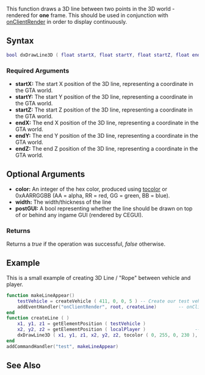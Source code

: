  
{{Client function}} 
This function draws a 3D line between two points in the 3D world - rendered for '''one''' frame.  This should be used in conjunction with [[/onClientRender.md|onClientRender]] in order to display continuously.

==Syntax==
<syntaxhighlight lang="lua">
bool dxDrawLine3D ( float startX, float startY, float startZ, float endX, float endY, float endZ[, int color = white, int width = 1, bool postGUI = false ] )
</syntaxhighlight>

===Required Arguments=== 
* '''startX:''' The start X position of the 3D line, representing a coordinate in the GTA world.
* '''startY:''' The start Y position of the 3D line, representing a coordinate in the GTA world.
* '''startZ:''' The start Z position of the 3D line, representing a coordinate in the GTA world.
* '''endX:''' The end X position of the 3D line, representing a coordinate in the GTA world.
* '''endY:''' The end Y position of the 3D line, representing a coordinate in the GTA world.
* '''endZ:''' The end Z position of the 3D line, representing a coordinate in the GTA world.

==Optional Arguments==
{{OptionalArg}}
* '''color:''' An integer of the hex color, produced using [[/tocolor.md|tocolor]] or 0xAARRGGBB (AA = alpha, RR = red, GG = green, BB = blue).
* '''width:''' The width/thickness of the line
* '''postGUI:''' A bool representing whether the line should be drawn on top of or behind any ingame GUI (rendered by CEGUI).

===Returns===
Returns a ''true'' if the operation was successful, ''false'' otherwise.

==Example== 
This is a small example of creating 3D Line / "Rope" between vehicle and player.
<syntaxhighlight lang="lua">
function makeLineAppear()
	testVehicle = createVehicle ( 411, 0, 0, 5 ) -- Create our test vehicle.
	addEventHandler("onClientRender", root, createLine)        -- onClientRender keeps the 3D Line visible.
end
function createLine ( )
	x1, y1, z1 = getElementPosition ( testVehicle )                       -- Get test vehicles position.
	x2, y2, z2 = getElementPosition ( localPlayer )                  -- Get local players position.
	dxDrawLine3D ( x1, y1, z1, x2, y2, z2, tocolor ( 0, 255, 0, 230 ), 2) -- Create 3D Line between test vehicle and local player.
end
addCommandHandler("test", makeLineAppear)
</syntaxhighlight>

==See Also==
{{Drawing_functions}}